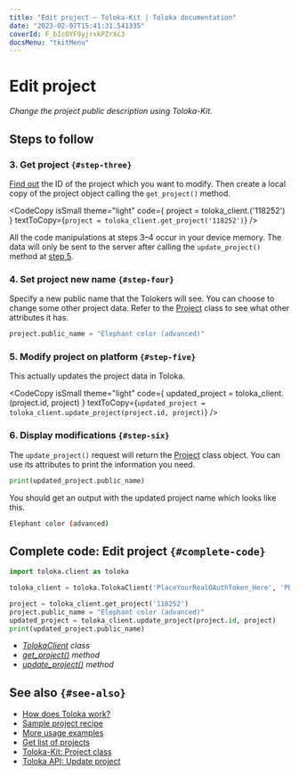 ```yaml
---
title: "Edit project — Toloka-Kit | Toloka documentation"
date: "2023-02-07T15:41:31.541335"
coverId: F_bIcOYF9yjrxkPZrXc3
docsMenu: "tkitMenu"
---
```



# Edit project

_Change the project public description using Toloka-Kit._

## Steps to follow

<Import/>

<Instantiate/>

### 3. Get project `{#step-three}`

[Find out](/docs/toloka-kit/recipes/get-projects) the ID of the project which you want to modify. Then create a local copy of the project object calling the `get_project()` method.

<CodeCopy
  isSmall
  theme="light"
  code={
    <HighlightChildren language="python">
      project = toloka_client.<Term term="get_project"><GetProject/></Term>('118252')
    </HighlightChildren>
  }
  textToCopy={`project = toloka_client.get_project('118252')`}
/>

<Note mode="restriction" title="Important">

All the code manipulations at steps 3–4 occur in your device memory. The data will only be sent to the server after calling the `update_project()` method at [step 5](#step-five).

</Note>

### 4. Set project new name `{#step-four}`

Specify a new public name that the Tolokers will see. You can choose to change some other project data. Refer to the [Project](/docs/toloka-kit/reference/toloka.client.project.Project) class to see what other attributes it has.

```python
project.public_name = "Elephant color (advanced)"
```

### 5. Modify project on platform `{#step-five}`

This actually updates the project data in Toloka.

<CodeCopy
  isSmall
  theme="light"
  code={
    <HighlightChildren language="python">
      updated_project = toloka_client.<Term term="update_project"><UpdateProject/></Term>(project.id, project)
    </HighlightChildren>
  }
  textToCopy={`updated_project = toloka_client.update_project(project.id, project)`}
/>

### 6. Display modifications `{#step-six}`

The `update_project()` request will return the [Project](/docs/toloka-kit/reference/toloka.client.project.Project) class object. You can use its attributes to print the information you need.

```python
print(updated_project.public_name)
```

You should get an output with the updated project name which looks like this.

```bash
Elephant color (advanced)
```

## Complete code: Edit project `{#complete-code}`

```python
import toloka.client as toloka

toloka_client = toloka.TolokaClient('PlaceYourRealOAuthToken_Here', 'PRODUCTION')

project = toloka_client.get_project('118252')
project.public_name = "Elephant color (advanced)"
updated_project = toloka_client.update_project(project.id, project)
print(updated_project.public_name)
```

<Note mode="tip" title="List of classes and methods used in this recipe">

- _[TolokaClient](/docs/toloka-kit/reference/toloka.client.TolokaClient) class_
- _[get_project()](/docs/toloka-kit/reference/toloka.client.TolokaClient.get_project) method_
- _[update_project()](/docs/toloka-kit/reference/toloka.client.TolokaClient.update_project) method_

</Note>

## See also `{#see-also}`

- [How does Toloka work?](/docs/guide/overview)
- [Sample project recipe](/docs/toloka-kit/recipes/learn-basics)
- [More usage examples](/docs/toloka-kit/recipes/use-cases)
- [Get list of projects](/docs/toloka-kit/recipes/get-projects)
- [Toloka-Kit: Project class](/docs/toloka-kit/reference/toloka.client.project.Project)
- [Toloka API: Update project](https://toloka.ai/docs/api/api-reference/#put-/projects/-id-)
